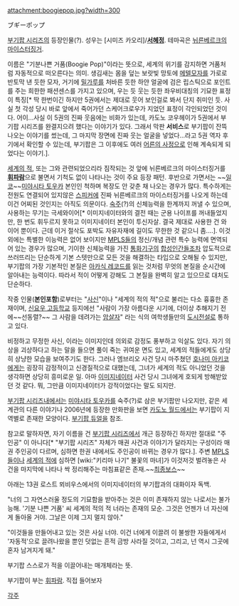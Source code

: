 attachment:boogiepop.jpg?width=300

ブギーポップ

[[부기팝 시리즈]]의 등장인물(?). 성우는 [시미즈 카오리]/'''[[서혜정]]'''. 테마곡은 [[뉘른베르크의 마이스터징거]].

이름은 "기분나쁜 거품(Boogie Pop)"이라는 뜻으로, 세계의 위기를 감지하면 거품처럼 자동적으로 떠오른다는 의미. 생김새는 몸을 덮는 보랏빛 망토에 [[메텔]][[모자]]를 가로로 반토막 낸 듯한 모자, 거기에 [[밀가루]]를 처바른 듯한 하얀 얼굴에 검은 립스틱으로 포인트를 주는 희한한 패션센스를 가지고 있으며, 우는 듯 웃는 듯한 좌우비대칭의 기묘한 표정이 특징[* 딱 한번이긴 하지만 5권에서는 제대로 웃어 보인걸로 봐서 단지 취미인 듯. 사실 첫 각성 당시 바로 앞에서 죽어가던 스케어크로우가 지었던 표정이 각인되었던 것이다. 어이...사실 이 5권의 진짜 웃음에는 비화가 있는데, 카도노 코우헤이가 5권에서 부기팝 시리즈를 완결지으려 했다는 이야기가 있다. 그래서 막판 '''서비스'''로 부기팝이 잔뜩 나오는 이야기를 썼는데, 그 마지막 장면에 진짜 웃는 얼굴을 넣었다...라고 5권 역자 후기에서 확인할 수 있는데, 부기팝은 그 이후에도 여러 [[어른의 사정]]으로 인해 계속되게 되었다는 이야기.].

[[세계의 적]], 또는 그와 관련되었으리라 짐작되는 것 앞에 뉘른베르크의 마이스터징거를 '''[[휘파람]]'''으로 불면서 기척도 없이 나타나는 것이 주요 등장 패턴. 후반으로 가면서는 ~~[[일코]]~~[[미야시타 토우카]] 본인인 척하며 복장도 안 갖춘 채 나오는 경우가 많다. 특수하게는 전원도 연결되어 있지않은 [[스피커]]에 진짜 뉘른베르크의 마이스터징거를 나오게 하는데 이건 어찌된 것인지는 아직도 의문이다. [[숙주]](?)의 신체능력을 한계까지 꺼낼 수 있으며, 사용하는 무기는 극세와이어[* 이미지네이터와의 결전 때는 군용 나이프를 꺼내들었지만, 한 번도 휘두르지 못하고 이미지네이터 본인이 투신자살. 결국 제대로 사용한 건 와이어 뿐이다. 근데 이거 절삭도 포박도 자유자재에 길이도 무한한 것 같으니 좀....]. 이것외에는 특별한 이능력은 없어 보이지만 [[MPLS]]들의 정신/개념 관련 특수 능력에 면역되어 있는 경우가 많으며, 기이한 신체능력을 가진 [[통화기구]]의 [[합성인간]]들조차 압도적으로 쓰러뜨리는 단순하게 기본 스텟만으로 모든 것을 해결하는 타입으로 오해될 수 있지만, 부기팝의 가장 기본적인 본질은 [[아카식 레코드]]를 읽는 것처럼 무엇의 본질을 순시간에 알아내는 능력이다. 따라서 적이 어떻게 강해도 그 본질을 완벽히 알고 있으므로 대처도 단순하다.

작중 인물('''본인포함''')로부터는 "[[사신]]"이나 "세계의 적의 적"으로 불리는 다소 흉흉한 존재이며, [[신요우 고등학교]] 등지에선 "사람이 가장 아름다운 시기에, 더이상 추해지기 전에~~선동렬?~~ 그 사람을 데려가는 [[암살자]]" 라는 식의 여학생들만의 [[도시전설]]로 통하고 있다.

비정하고 무정한 사신, 이라는 이미지인데 의외로 감정도 풍부하고 익살도 있다. 자기 의상을 괴상하다고 하는 말을 들으면 풀이 죽는 귀여운 면도 있고, 세계의 적들에게도 상당히 상냥한 모습을 보여주기도 한다. 그러나 엠브리오 사건 당시 마주쳤던 [[호나미 아키코]]에게는 굉장히 감정적이고 신경질적으로 대했는데, 그녀가 세계의 적도 아니었던 것을 생각하면 상당히 흥미로운 일. 아마 [[이미지네이터]] 사건 당시 그녀에게 호되게 방해받았던 것 같다. 뭐, 그만큼 이미지네이터가 강적이었다는 말도 되지만.

[[부기팝 시리즈]]내에서는 [[미야시타 토우카]]를 숙주(?)로 삼은 부기팝만 나오지만, 같은 세계관의 다른 이야기나 2006년에 등장한 만화판을 보면 [[카도노 월드]]에서는 부기팝이 지역별로 존재한 모양이다. [[부기팝 듀얼]]을 참조.



참고로 말하자면, 자기 이름을 건 [[부기팝 시리즈]]에서 개근 등장하긴 하지만 절대로 "주인공" 이 아니다[* "부기팝 시리즈" 자체가 매권 사건과 이야기가 달라지는 구성이라 매권 주인공이 다르며, 심하면 한권 내에서도 주인공이 바뀌는 경우가 많다.]. 주변 [[MPLS]]들이나 [[세계의 적]]에 심하면 [wiki:"키리마 나기" 불꽃의 마녀]가 이것저것 벌려놓은 사건을 마지막에 나타나 싹 정리해주는 마침표같은 존재.~~[[최종보스]]~~


아래는 13권 로스트 뫼비우스에서의 이미지네이터의 부기팝과의 대화이자 독백.

"너의 그 자연스러울 정도의 기묘함을 받아주는 것은 이미 존재하지 않는 나로서는 불가능해. '기분 나쁜 거품' 씨 세계의 적의 적 너라는 존재의 모순. 그것은 언젠가 너 자신에게 돌아올 거야. 그날은 이제 그지 멀지 않아." 

"이것들을 만들어내고 있는 것은 사실 너야. 이건 너에게 이끌려 이 불쌍한 자들에게서 '자동적'으로 끌려나왔을 뿐인 덧없는 흔적 금방 사라질 것이고, 그리고, 넌 역시 그곳에 혼자 남겨지게 돼."

부기팝 스스로가 적을 이끌어내는 매개체라는 뜻.

부기팝이 부는 [[휘파람]]. 직접 들어보자
{{{#!html
<iframe width="420" height="315" src="http://www.youtube.com/embed/EjST75n8sSM" frameborder="0" allowfullscreen></iframe>}}}


[[각주]]
